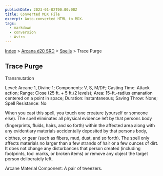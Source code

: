 ```yaml
---
publishDate: 2023-01-02T00:00:00Z
title: Converted MDX File
excerpt: Auto-converted HTML to MDX.
tags:
  - markdown
  - conversion
  - Astro
---
```






[Index](-index) > [Arcana d20 SRD](arcana-d20-srd-index) > [Spells](arcana-d20-srd-spells-index) > Trace Purge




## Trace Purge


Transmutation


Level: Arcane 1, Divine 1; Components: V, S, M/DF; Casting Time: Attack action; Range: Close (25 ft. + 5 ft./2 levels); Area: 15-ft.-radius emanation centered on a point in space; Duration: Instantaneous; Saving Throw: None; Spell Resistance: No


When you cast this spell, you touch one creature (yourself or someone else). The spell eliminates all physical evidence left by that persons body (fingerprints, fluids, hairs, and so forth) within the affected area along with any evidentiary materials accidentally deposited by that persons body, clothes, or gear (such as fibers, mud, dust, and so forth). The spell only affects materials no larger than a few strands of hair or a few ounces of dirt. It does not change any disturbances that person created (including footprints, tool marks, or broken items) or remove any object the target person deliberately left.


Arcane Material Component: A pair of tweezers.



